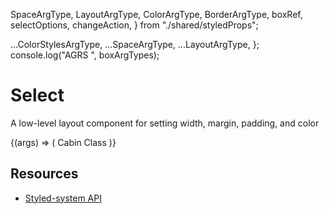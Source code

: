 
  SpaceArgType,
  LayoutArgType,
  ColorArgType,
  BorderArgType,
  boxRef,
  selectOptions,
  changeAction,
} from "./shared/styledProps";

  ...ColorStylesArgType,
  ...SpaceArgType,
  ...LayoutArgType,
};
console.log("AGRS ", boxArgTypes);

<Meta title="Core/SearchSelect" component={SearchSelect} />

# Select

A low-level layout component for setting width, margin, padding, and color

<Canvas withToolbar>
  <Story name="Default" argTypes={boxArgTypes}>
    {(args) => (
      <Box>
        <Label htmlFor="cabinClass">Cabin Class</Label>
        <SearchSelect id="cabinClass" name="cabinClass" />
      </Box>
    )}
  </Story>
</Canvas>

<ArgsTable story="Default" />

## **Resources**

- [Styled-system API](https://styled-system.com/api)
